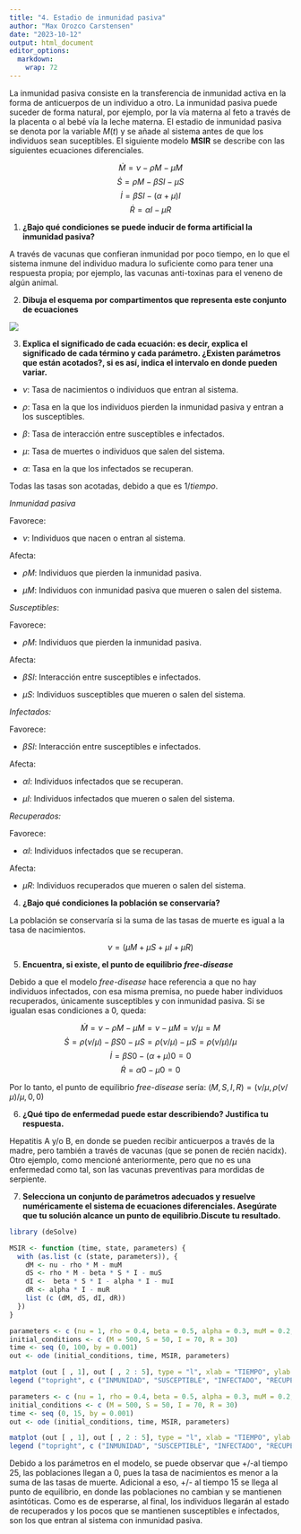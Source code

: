 ```yaml
---
title: "4. Estadio de inmunidad pasiva"
author: "Max Orozco Carstensen"
date: "2023-10-12"
output: html_document
editor_options: 
  markdown: 
    wrap: 72
---
```


La inmunidad pasiva consiste en la transferencia de inmunidad activa en
la forma de anticuerpos de un individuo a otro. La inmunidad pasiva
puede suceder de forma natural, por ejemplo, por la vía materna al feto
a través de la placenta o al bebé vía la leche materna. El estadio de
inmunidad pasiva se denota por la variable $M(t)$ y se añade al sistema
antes de que los individuos sean suceptibles. El siguiente modelo
**MSIR** se describe con las siguientes ecuaciones diferenciales.

$$\dot M = \nu - \rho M - \mu M$$
$$\dot S = \rho M - \beta S I - \mu S $$
$$\dot I = \beta S I - (\alpha + \mu) I$$ $$\dot R = \alpha I - \mu R$$

1.  **¿Bajo qué condiciones se puede inducir de forma artificial la
    inmunidad pasiva?**

A través de vacunas que confieran inmunidad por poco tiempo, en lo que
el sistema inmune del individuo madura lo suficiente como para tener una
respuesta propia; por ejemplo, las vacunas anti-toxinas para el veneno
de algún animal.

2.  **Dibuja el esquema por compartimentos que representa este conjunto
    de ecuaciones**

![](FIGURAS/MSIR.png)

3.  **Explica el significado de cada ecuación: es decir, explica el
    significado de cada término y cada parámetro. ¿Existen parámetros
    que están acotados?, si es así, indica el intervalo en donde pueden
    variar.**

-   $\nu$: Tasa de nacimientos o individuos que entran al sistema.

-   $\rho$: Tasa en la que los individuos pierden la inmunidad pasiva y
    entran a los susceptibles.

-   $\beta$: Tasa de interacción entre susceptibles e infectados.

-   $\mu$: Tasa de muertes o individuos que salen del sistema.

-   $\alpha$: Tasa en la que los infectados se recuperan.

Todas las tasas son acotadas, debido a que es $1/tiempo$.

*Inmunidad pasiva*

Favorece:

-   $\nu$: Individuos que nacen o entran al sistema.

Afecta:

-   $\rho M$: Individuos que pierden la inmunidad pasiva.

-   $\mu M$: Individuos con inmunidad pasiva que mueren o salen del
    sistema.

*Susceptibles*:

Favorece:

-   $\rho M$: Individuos que pierden la inmunidad pasiva.

Afecta:

-   $\beta SI$: Interacción entre susceptibles e infectados.

-   $\mu S$: Individuos susceptibles que mueren o salen del sistema.

*Infectados:*

Favorece:

-   $\beta SI$: Interacción entre susceptibles e infectados.

Afecta:

-   $\alpha I$: Individuos infectados que se recuperan.

-   $\mu I$: Individuos infectados que mueren o salen del sistema.

*Recuperados:*

Favorece:

-   $\alpha I$: Individuos infectados que se recuperan.

Afecta:

-   $\mu R$: Individuos recuperados que mueren o salen del sistema.

4.  **¿Bajo qué condiciones la población se conservaría?**

La población se conservaría si la suma de las tasas de muerte es igual a
la tasa de nacimientos.

$$ \nu = (\mu M + \mu S + \mu I + \mu R)$$

5.  **Encuentra, si existe, el punto de equilibrio *free-disease***\

Debido a que el modelo *free-disease* hace referencia a que no hay
individuos infectados, con esa misma premisa, no puede haber individuos
recuperados, únicamente susceptibles y con inmunidad pasiva. Si se
igualan esas condiciones a 0, queda:

$$\dot M = \nu - \rho M - \mu M = \nu - \mu M = \nu/\mu = M$$
$$\dot S = \rho (\nu/\mu) - \beta S 0 - \mu S = \rho (\nu/\mu) - \mu S = \rho (\nu/\mu) / \mu  $$
$$\dot I = \beta S 0 - (\alpha + \mu) 0 = 0 $$
$$\dot R = \alpha 0 - \mu 0 = 0$$

Por lo tanto, el punto de equilibrio *free-disease* sería:
$(M, S, I, R) = (\nu / \mu, \rho (\nu/\mu) / \mu, 0, 0)$

6.  **¿Qué tipo de enfermedad puede estar describiendo? Justifica tu
    respuesta.**

Hepatitis A y/o B, en donde se pueden recibir anticuerpos a través de la
madre, pero también a través de vacunas (que se ponen de recién nacidx).
Otro ejemplo, como mencioné anteriormente, pero que no es una enfermedad
como tal, son las vacunas preventivas para mordidas de serpiente.

7.  **Selecciona un conjunto de parámetros adecuados y resuelve
    numéricamente el sistema de ecuaciones diferenciales. Asegúrate que
    tu solución alcance un punto de equilibrio.Discute tu resultado.**

```r
library (deSolve) 

MSIR <- function (time, state, parameters) {
  with (as.list (c (state, parameters)), {
    dM <- nu - rho * M - muM
    dS <- rho * M - beta * S * I - muS
    dI <-  beta * S * I - alpha * I - muI
    dR <- alpha * I - muR
    list (c (dM, dS, dI, dR)) 
  })
}

parameters <- c (nu = 1, rho = 0.4, beta = 0.5, alpha = 0.3, muM = 0.2, muS = 0.4, muI = 0.5, muR = 0.1)
initial_conditions <- c (M = 500, S = 50, I = 70, R = 30) 
time <- seq (0, 100, by = 0.001)
out <- ode (initial_conditions, time, MSIR, parameters)

matplot (out [ , 1], out [ , 2 : 5], type = "l", xlab = "TIEMPO", ylab = "POBLACIÓN", main = "MODELO MSIR, ESTADIO DE INMUNIDAD PASIVA (0 - 100)", lwd = 3)
legend ("topright", c ("INMUNIDAD", "SUSCEPTIBLE", "INFECTADO", "RECUPERADO"), col = 1 : 4, lty = 1 : 5, cex = 0.5)

parameters <- c (nu = 1, rho = 0.4, beta = 0.5, alpha = 0.3, muM = 0.2, muS = 0.4, muI = 0.5, muR = 0.1)
initial_conditions <- c (M = 500, S = 50, I = 70, R = 30) 
time <- seq (0, 15, by = 0.001)
out <- ode (initial_conditions, time, MSIR, parameters)

matplot (out [ , 1], out [ , 2 : 5], type = "l", xlab = "TIEMPO", ylab = "POBLACIÓN", main = "MODELO MSIR, ESTADIO DE INMUNIDAD PASIVA (0 - 15)", lwd = 3)
legend ("topright", c ("INMUNIDAD", "SUSCEPTIBLE", "INFECTADO", "RECUPERADO"), col = 1 : 4, lty = 1 : 5, cex = 0.5)

```

Debido a los parámetros en el modelo, se puede observar que +/-al tiempo
25, las poblaciones llegan a 0, pues la tasa de nacimientos es menor a
la suma de las tasas de muerte. Adicional a eso, +/- al tiempo 15 se
llega al punto de equilibrio, en donde las poblaciones no cambian y se
mantienen asintóticas. Como es de esperarse, al final, los individuos
llegarán al estado de recuperados y los pocos que se mantienen
susceptibles e infectados, son los que entran al sistema con inmunidad
pasiva.
